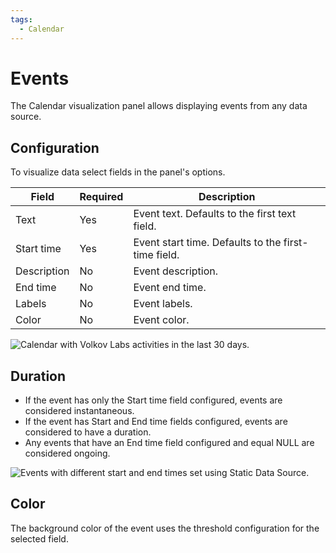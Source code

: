 ```yaml
---
tags:
  - Calendar
---
```



# Events

The Calendar visualization panel allows displaying events from any data source.

## Configuration

To visualize data select fields in the panel's options.

| Field       | Required | Description                                         |
| ----------- | -------- | --------------------------------------------------- |
| Text        | Yes      | Event text. Defaults to the first text field.       |
| Start time  | Yes      | Event start time. Defaults to the first-time field. |
| Description | No       | Event description.                                  |
| End time    | No       | Event end time.                                     |
| Labels      | No       | Event labels.                                       |
| Color       | No       | Event color.                                        |

<Image
  title="Calendar with Volkov Labs activities in the last 30 days."
  src="/img/plugins/volkovlabs-calendar-panel/events.png"
/>

## Duration

- If the event has only the Start time field configured, events are considered instantaneous.
- If the event has Start and End time fields configured, events are considered to have a duration.
- Any events that have an End time field configured and equal NULL are considered ongoing.

<Image
  title="Events with different start and end times set using Static Data Source."
  src="/img/plugins/volkovlabs-calendar-panel/duration.png"
/>

## Color

The background color of the event uses the threshold configuration for the selected field.
